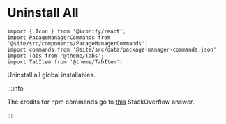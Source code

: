 ---
---

# Uninstall All

```mdx-code-block
import { Icon } from '@iconify/react';
import PacageManagerCommands from '@site/src/components/PacageManagerCommands';
import commands from '@site/src/data/package-manager-commands.json';
import Tabs from '@theme/Tabs';
import TabItem from '@theme/TabItem';
```

Uninstall all global installables.

<PacageManagerCommands commands={commands.uninstall_global_all} />

:::info

The credits for npm commands go to [this](https://stackoverflow.com/a/9283646/10325430) StackOverflow answer.

:::
